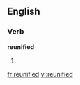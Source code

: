 ==English==

===Verb===
'''reunified'''

# {{present participle of|reunify}}

[[fr:reunified]]
[[vi:reunified]]